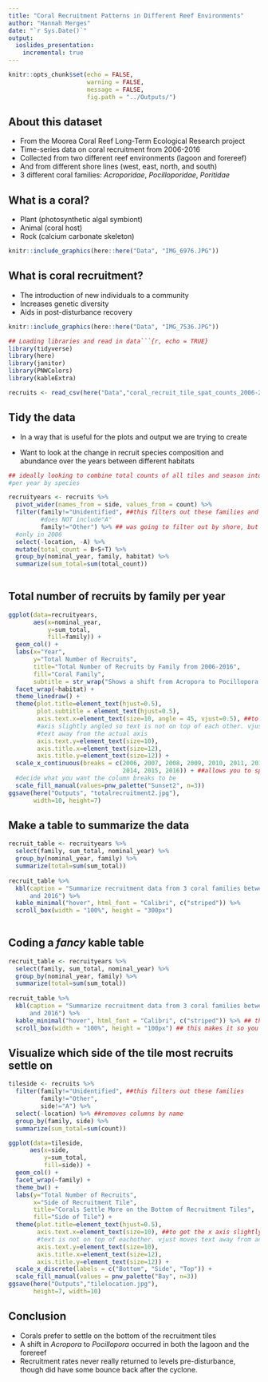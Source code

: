 ```yaml
---
title: "Coral Recruitment Patterns in Different Reef Environments"
author: "Hannah Merges"
date: "`r Sys.Date()`"
output: 
  ioslides_presentation: 
    incremental: true
---
```


```r
knitr::opts_chunk$set(echo = FALSE, 
                      warning = FALSE, 
                      message = FALSE, 
                      fig.path = "../Outputs/")
```

## About this dataset
-  From the Moorea Coral Reef Long-Term Ecological Research project 
-  Time-series data on coral recruitment from 2006-2016
-  Collected from two different reef environments (lagoon and forereef)
-  And from different shore lines (west, east, north, and south)
-  3 different coral families: _Acroporidae_, _Pocilloporidae_, _Poritidae_

## What is a coral? 
- Plant (photosynthetic algal symbiont)
- Animal (coral host) 
- Rock (calcium carbonate skeleton)

```r
knitr::include_graphics(here::here("Data", "IMG_6976.JPG"))
```

## What is coral recruitment? 
- The introduction of new individuals to a community 
- Increases genetic diversity 
- Aids in post-disturbance recovery 

```r
knitr::include_graphics(here::here("Data", "IMG_7536.JPG"))

```

```r
## Loading libraries and read in data```{r, echo = TRUE}
library(tidyverse)
library(here)
library(janitor)
library(PNWColors)
library(kableExtra)

recruits <- read_csv(here("Data","coral_recruit_tile_spat_counts_2006-2016_20180626.csv"))
```

## Tidy the data 
- In a way that is useful for the plots and output we are trying to create  

- Want to look at the change in recruit species composition and abundance over the years between different habitats

```r
## ideally looking to combine total counts of all tiles and season into one count 
#per year by species 

recruityears <- recruits %>%
  pivot_wider(names_from = side, values_from = count) %>% 
  filter(family!="Unidentified", ##this filters out these families and says side 
         #does NOT include"A"
         family!="Other") %>% ## was going to filter out by shore, but "west" is
  #only in 2006 
  select(-location, -A) %>%
  mutate(total_count = B+S+T) %>% 
  group_by(nominal_year, family, habitat) %>% 
  summarize(sum_total=sum(total_count))
  
```

## Total number of recruits by family per year 

```r
ggplot(data=recruityears, 
       aes(x=nominal_year, 
           y=sum_total, 
           fill=family)) + 
  geom_col() + 
  labs(x="Year", 
       y="Total Number of Recruits", 
       title="Total Number of Recruits by Family from 2006-2016", 
       fill="Coral Family", 
       subtitle = str_wrap("Shows a shift from Acropora to Pocillopora after 2007, which correlates with bleaching events from 2007. In 2011, lots of recruitment, which may be due to recovery post-cyclone.")) + 
  facet_wrap(~habitat) + 
  theme_linedraw() + 
  theme(plot.title=element_text(hjust=0.5),
        plot.subtitle = element_text(hjust=0.5), 
        axis.text.x=element_text(size=10, angle = 45, vjust=0.5), ##to get the x 
        #axis slightly angled so text is not on top of each other. vjust moves 
        #text away from the actual axis 
        axis.text.y=element_text(size=10), 
        axis.title.x=element_text(size=12),
        axis.title.y=element_text(size=12)) +
  scale_x_continuous(breaks = c(2006, 2007, 2008, 2009, 2010, 2011, 2012, 2013, 
                                2014, 2015, 2016)) + ##allows you to specifically 
  #decide what you want the column breaks to be 
  scale_fill_manual(values=pnw_palette("Sunset2", n=3))
ggsave(here("Outputs", "totalrecruitment2.jpg"), 
       width=10, height=7)
```

## Make a table to summarize the data 
```r

recruit_table <- recruityears %>% 
  select(family, sum_total, nominal_year) %>% 
  group_by(nominal_year, family) %>% 
  summarize(total=sum(sum_total))
  
recruit_table %>% 
  kbl(caption = "Summarize recruitment data from 3 coral families between 2006 
      and 2016") %>% 
  kable_minimal("hover", html_font = "Calibri", c("striped")) %>% 
  scroll_box(width = "100%", height = "300px") 
  
```
## Coding a *fancy* kable table  
```r

recruit_table <- recruityears %>% 
  select(family, sum_total, nominal_year) %>% 
  group_by(nominal_year, family) %>% 
  summarize(total=sum(sum_total))
  
recruit_table %>% 
  kbl(caption = "Summarize recruitment data from 3 coral families between 2006 
      and 2016") %>% 
  kable_minimal("hover", html_font = "Calibri", c("striped")) %>% ## this makes it so you can hover over and highlight each row 
  scroll_box(width = "100%", height = "100px") ## this makes it so you can scroll through the table 

```

## Visualize which side of the tile most recruits settle on 
```r
tileside <- recruits %>% 
  filter(family!="Unidentified", ##this filters out these families 
         family!="Other", 
         side!="A") %>% 
  select(-location) %>% ##removes columns by name
  group_by(family, side) %>% 
  summarize(sum_total=sum(count))

ggplot(data=tileside,
      aes(x=side, 
          y=sum_total, 
          fill=side)) + 
  geom_col() + 
  facet_wrap(~family) + 
  theme_bw() + 
  labs(y="Total Number of Recruits", 
       x="Side of Recruitment Tile", 
       title="Corals Settle More on the Bottom of Recruitment Tiles",
       fill="Side of Tile") + 
  theme(plot.title=element_text(hjust=0.5),
        axis.text.x=element_text(size=10), ##to get the x axis slightly angled so 
        #text is not on top of eachother. vjust moves text away from actual axis 
        axis.text.y=element_text(size=10), 
        axis.title.x=element_text(size=12),
        axis.title.y=element_text(size=12)) + 
  scale_x_discrete(labels = c("Bottom", "Side", "Top")) + 
  scale_fill_manual(values = pnw_palette("Bay", n=3))
ggsave(here("Outputs","tilelocation.jpg"), 
       height=7, width=10)
```

## Conclusion 
-  Corals prefer to settle on the bottom of the recruitment tiles 
-  A shift in _Acropora_ to _Pocillopora_ occurred in both the lagoon and the forereef 
-  Recruitment rates never really returned to levels pre-disturbance, though did have some bounce back after the cyclone. 
